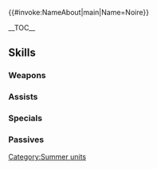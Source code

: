 {{#invoke:NameAbout|main|Name=Noire}}{{HeroPage Tabs}}
{{Hero Infobox
|Name=Noire
|Title=Shade Seeker
|GrowthModifier=Gen 2
|WeaponType=Colorless Bow
|MoveType=Infantry
|Origin=Fire Emblem Awakening
|Gender=Female
|artist=草木原俊行
|actorEN=Michelle Ruff
|actorJP=吉田聖子
|releaseDate=June 21, 2018
|TagID=水着ノワール
|InternalID=260
|Properties=special,specRate_202202
|cv1=10
|cv2=6901100
|description=Tharja's daughter. Turns into a terrifying alter ego when pushed too far. The summer sun has made her a bit dizzy. Appears in Fire Emblem Awakening.
}}

__TOC__

{{Stats Page|Hero={{BASEPAGENAME}}
|Lv1HP=17|Lv1ATK=8|Lv1SPD=10|Lv1DEF=5|Lv1RES=5
|GRHP=45|GRATK=55|GRSPD=60|GRDEF=50|GRRES=35
}}

==Skills==
===Weapons===
{{Weapons Table
|weapon1=Iron Bow
|weapon1Default=1
|weapon1Unlock=1
|weapon2=Steel Bow
|weapon2Default=3
|weapon2Unlock=2
|weapon3=Cocobow
|weapon3Default=4
|weapon3Unlock=3
|weapon4=Cocobow+
|weapon4Default=5
|weapon4Unlock=5
}}

===Assists===
{{Assists Table
|assist1=Ardent Sacrifice
|assist1Default=4
|assist1Unlock=3
}}

===Specials===
{{Specials Table
}}

===Passives===
{{Passives Table
|passiveA1=Speed +1
|passiveA2=Atk/Spd 1
|passiveA3=Atk/Spd 2
|passiveA1Unlock=1
|passiveA2Unlock=2
|passiveA3Unlock=4
|passiveC1=Infantry Rush 1
|passiveC2=Infantry Rush 2
|passiveC3=Infantry Rush 3
|passiveC1Unlock=3
|passiveC2Unlock=4
|passiveC3Unlock=5
}}

{{Heroes Navbox}}
[[Category:Summer units]]